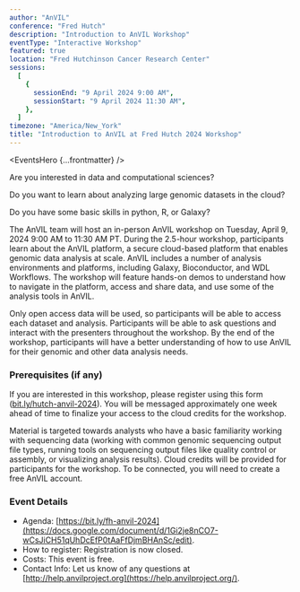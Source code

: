 ```yaml
---
author: "AnVIL"
conference: "Fred Hutch"
description: "Introduction to AnVIL Workshop"
eventType: "Interactive Workshop"
featured: true
location: "Fred Hutchinson Cancer Research Center"
sessions:
  [
    {
      sessionEnd: "9 April 2024 9:00 AM",
      sessionStart: "9 April 2024 11:30 AM",
    },
  ]
timezone: "America/New_York"
title: "Introduction to AnVIL at Fred Hutch 2024 Workshop"
---
```


<EventsHero {...frontmatter} />

Are you interested in data and computational sciences?

Do you want to learn about analyzing large genomic datasets in the cloud?

Do you have some basic skills in python, R, or Galaxy?

The AnVIL team will host an in-person AnVIL workshop on Tuesday, April 9, 2024 9:00 AM to 11:30 AM PT. During the 2.5-hour workshop, participants learn about the AnVIL platform, a secure cloud-based platform that enables genomic data analysis at scale. AnVIL includes a number of analysis environments and platforms, including Galaxy, Bioconductor, and WDL Workflows. The workshop will feature hands-on demos to understand how to navigate in the platform, access and share data, and use some of the analysis tools in AnVIL.

Only open access data will be used, so participants will be able to access each dataset and analysis. Participants will be able to ask questions and interact with the presenters throughout the workshop. By the end of the workshop, participants will have a better understanding of how to use AnVIL for their genomic and other data analysis needs.

### Prerequisites (if any)

If you are interested in this workshop, please register using this form ([bit.ly/hutch-anvil-2024](https://docs.google.com/forms/d/e/1FAIpQLSem811mX2g0-wdoABAvf2U34afdXSYdyFtXl6zsgAUeYsnDpw/viewform)). You will be messaged approximately one week ahead of time to finalize your access to the cloud credits for the workshop.

Material is targeted towards analysts who have a basic familiarity working with sequencing data (working with common genomic sequencing output file types, running tools on sequencing output files like quality control or assembly, or visualizing analysis results). Cloud credits will be provided for participants for the workshop. To be connected, you will need to create a free AnVIL account.

### Event Details

- Agenda: [https://bit.ly/fh-anvil-2024](https://docs.google.com/document/d/1Gi2je8nCO7-wCsJiCH51qUhDcEfP0tAaFfDjmBHAnSc/edit).
- How to register: Registration is now closed.
- Costs: This event is free.
- Contact Info: Let us know of any questions at [http://help.anvilproject.org](https://help.anvilproject.org/).
